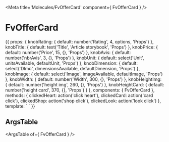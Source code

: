 
<Meta title='Molecules/FvOfferCard' component={ FvOfferCard } />

# FvOfferCard

<Canvas>
<Story name='Common' height='150px'>{{
  props: {
    knobRating: {
      default: number('Rating', 4, options, 'Props')
    },
    knobTitle: {
      default: text('Title', 'Article storybook', 'Props')
    },
    knobPrice: {
      default: number('Price', 15, {}, 'Props')
    },
    knobAvis: {
      default: number('nbrAvis', 3, {}, 'Props')
    },
    knobUnit: {
      default: select('Unit', unitsAvailable, defaultUnit, 'Props')
    },
    knobDimension: {
      default: select('DImù', dimensionsAvailable, defaultDimension, 'Props')
    },
    knobImage: {
      default: select('Image', imageAvailable, defaultImage, 'Props')
    },
    knobWidth: {
      default: number('Width', 300, {}, 'Props')
    },
    knobHeightImg: {
      default: number('height img', 260, {}, 'Props')
    },
    knobHeightCard: {
      default: number('height card', 370, {}, 'Props')
    }
  },
  components: { FvOfferCard },
  methods: {
    clickedHeart: action('click heart'),
    clickedCard: action('card click'),
    clickedShop: action('shop click'),
    clickedLook: action('look click')
  },
  template: `<FvOfferCard
    :rating="knobRating"
    :article="knobTitle"
    :price="knobPrice"
    :nbrAvis="knobAvis"
    :unit="knobUnit"
    :dimension="knobDimension"
    :img="knobImage"
    :width="knobWidth"
    :height_img="knobHeightImg"
    :height="knobHeightCard"
    @iconHeart:clicked="clickedHeart"
    @iconLook:clicked="clickedLook"
    @iconShop:clicked="clickedShop"
    @offerCard:clicked="clickedCard"
  >
  </FvOfferCard>`
}}</Story>
</Canvas>

## ArgsTable

<ArgsTable of={ FvOfferCard } />
